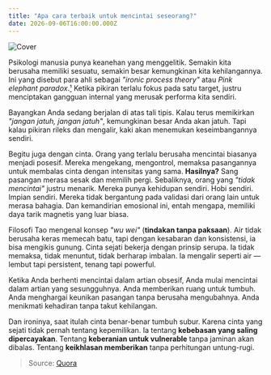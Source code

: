 ```yaml
---
title: "Apa cara terbaik untuk mencintai seseorang?"
date: 2026-09-06T16:00:00.000Z
---
```


![Cover](https://qph.cf2.quoracdn.net/main-qimg-b2999af2683476f5d813d61f3e115d6e)

Psikologi manusia punya keanehan yang menggelitik. Semakin kita berusaha memiliki sesuatu, semakin besar kemungkinan kita kehilangannya.
Ini yang disebut para ahli sebagai *"ironic process theory"* atau *Pink elephant paradox*.[¹](https://id.quora.com/bookmarks#LtTlI)
Ketika pikiran terlalu fokus pada satu target, justru menciptakan gangguan internal yang merusak performa kita sendiri.

Bayangkan Anda sedang berjalan di atas tali tipis.
Kalau terus memikirkan *"jangan jatuh, jangan jatuh"*, kemungkinan besar Anda akan jatuh.
Tapi kalau pikiran rileks dan mengalir, kaki akan menemukan keseimbangannya sendiri.

Begitu juga dengan cinta.
Orang yang terlalu berusaha mencintai biasanya menjadi posesif. Mereka mengekang, mengontrol, memaksa pasangannya untuk membalas cinta dengan intensitas yang sama.
**Hasilnya?** Sang pasangan merasa sesak dan memilih pergi.
Sebaliknya, orang yang *"tidak mencintai"* justru menarik. Mereka punya kehidupan sendiri. Hobi sendiri. Impian sendiri.
Mereka tidak bergantung pada validasi dari orang lain untuk merasa bahagia.
Dan kemandirian emosional ini, entah mengapa, memiliki daya tarik magnetis yang luar biasa.

Filosofi Tao mengenal konsep *"wu wei"* (**tindakan tanpa paksaan**).
Air tidak berusaha keras memecah batu, tapi dengan kesabaran dan konsistensi, ia bisa mengikis gunung.
Cinta sejati bekerja dengan prinsip serupa.
Ia tidak memaksa, tidak menuntut, tidak berharap imbalan.
Ia mengalir seperti air — lembut tapi persistent, tenang tapi powerful.

Ketika Anda berhenti mencintai dalam artian obsesif, Anda mulai mencintai dalam artian yang sesungguhnya.
Anda memberikan ruang untuk tumbuh.
Anda menghargai keunikan pasangan tanpa berusaha mengubahnya.
Anda menikmati kehadiran tanpa takut kehilangan.

Dan ironinya, saat itulah cinta benar-benar tumbuh subur.
Karena cinta yang sejati tidak pernah tentang kepemilikan.
Ia tentang **kebebasan yang saling dipercayakan**.
Tentang **keberanian untuk vulnerable** tanpa jaminan akan dibalas.
Tentang **keikhlasan memberikan** tanpa perhitungan untung-rugi.

> Source: [Quora](https://qr.ae/pCTfer)
